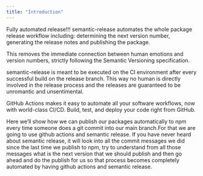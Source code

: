 ```yaml
---
title: "Introduction"
---
```


Fully automated release!!! semantic-release automates the whole package release workflow including: determining the next version number, generating the release notes and publishing the package.

This removes the immediate connection between human emotions and version numbers, strictly following the Semantic Versioning specification.

semantic-release is meant to be executed on the CI environment after every successful build on the release branch. This way no human is directly involved in the release process and the releases are guaranteed to be unromantic and unsentimental.

GitHub Actions makes it easy to automate all your software workflows, now with world-class CI/CD. Build, test, and deploy your code right from GitHub.

Here we'll show how we can publish our packages automatically to npm every time someone does a git commit into our main branch.For that we are going to use
github actions and semantic release. If you have never heard about semantic release, it will look into all the commit messages we did since the last time we publish to npm, try to understand from all those messages what is the next version that we should publish and then go ahead and do the publish for us so
that process becomes completely automated by having github actions and semantic release.
